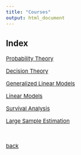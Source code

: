 ```yaml
---
title: "Courses"
output: html_document
---
```


<style type="text/css">

body, td {
   font-size: 15px;
}
pre {
  font-size: 15px
}
</style>

## Index


[Probability Theory](./probability1.html)

[Decision Theory](./decision.html)

[Generalized Linear Models](./glm.html)

[Linear Models](./lm.html)

[Survival Analysis](./sa.html)

[Large Sample Estimation](./lse.html)

&nbsp;

[back](../index.html)
